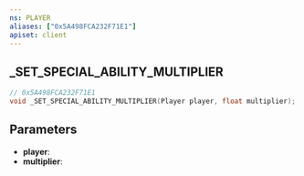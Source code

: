 ```yaml
---
ns: PLAYER
aliases: ["0x5A498FCA232F71E1"]
apiset: client
---
```

## _SET_SPECIAL_ABILITY_MULTIPLIER

```c
// 0x5A498FCA232F71E1
void _SET_SPECIAL_ABILITY_MULTIPLIER(Player player, float multiplier);
```


## Parameters
* **player**:
* **multiplier**: